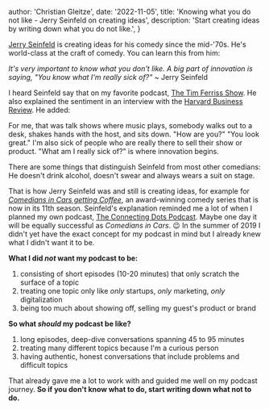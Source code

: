 
  author: 'Christian Gleitze',
  date: '2022-11-05',
  title: 'Knowing what you do not like - Jerry Seinfeld on creating ideas',
  description: 'Start creating ideas by writing down what you do not like.',
}


[Jerry Seinfeld](https://en.wikipedia.org/wiki/Jerry_Seinfeld) is creating ideas for his comedy since the mid-'70s. He's world-class at the craft of comedy. You can learn this from him:

_It's very important to know what you don't like. A big part of innovation is saying, "You know what I'm really sick of?"_ ~ Jerry Seinfeld

I heard Seinfeld say that on my favorite podcast, [The Tim Ferriss Show](https://tim.blog/2020/12/08/jerry-seinfeld/). He also explained the sentiment in an interview with the [Harvard Business Review](https://hbr.org/2017/01/lifes-work-jerry-seinfeld). He added:

For me, that was talk shows where music plays, somebody walks out to a desk, shakes hands with the host, and sits down. "How are you?" "You look great." I'm also sick of people who are really there to sell their show or product. "What am I really sick of?" is where innovation begins.

There are some things that distinguish Seinfeld from most other comedians: He doesn't drink alcohol, doesn't swear and always wears a suit on stage.

That is how Jerry Seinfeld was and still is creating ideas, for example for [_Comedians in Cars getting Coffee_](https://en.wikipedia.org/wiki/Comedians_in_Cars_Getting_Coffee), an award-winning comedy series that is now in its 11th season. Seinfeld's explanation reminded me a lot of when I planned my own podcast, [The Connecting Dots Podcast](https://linktr.ee/ConnectingDotsPod). Maybe one day it will be equally successful as _Comedians in Cars_. 😉 In the summer of 2019 I didn't yet have the exact concept for my podcast in mind but I already knew what I didn't want it to be.

**What I did _not_ want my podcast to be:**

1.  consisting of short episodes (10-20 minutes) that only scratch the surface of a topic
2.  treating one topic only like _only_ startups, _only_ marketing, _only_ digitalization
3.  being too much about showing off, selling my guest's product or brand

**So what _should_ my podcast be like?**

1.  long episodes, deep-dive conversations spanning 45 to 95 minutes
2.  treating many different topics because I'm a curious person
3.  having authentic, honest conversations that include problems and difficult topics

That already gave me a lot to work with and guided me well on my podcast journey. **So if you don't know what to do, start writing down what not to do.**
